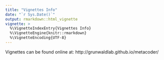 ```yaml
---
title: "Vignettes Info"
date: "`r Sys.Date()`"
output: rmarkdown::html_vignette
vignette: >
  %\VignetteIndexEntry{Vignettes Info}
  %\VignetteEngine{knitr::rmarkdown}
  %\VignetteEncoding{UTF-8}
---
```


Vignettes can be found online at: http://grunwaldlab.github.io/metacoder/